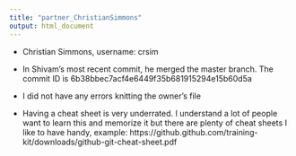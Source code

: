 ```yaml
---
title: "partner_ChristianSimmons"
output: html_document
---
```


  + Christian Simmons, username: crsim
  
  + In Shivam's most recent commit, he merged the master branch. The commit ID is 6b38bbec7acf4e6449f35b681915294e15b60d5a
  
  + I did not have any errors knitting the owner's file
  
  + Having a cheat sheet is very underrated. I understand a lot of people want to learn this and memorize it but there are plenty of cheat sheets I like to have handy, example: https://github.github.com/training-kit/downloads/github-git-cheat-sheet.pdf
  